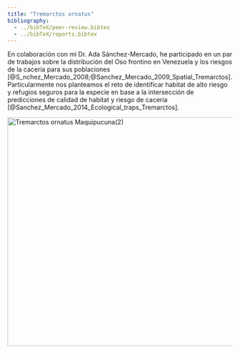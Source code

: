 ```yaml
---
title: "Tremarctos ornatus"
bibliography: 
  - ../bibTeX/peer-review.bibtex
  - ../bibTeX/reports.bibtex
---
```


En colaboración con mi Dr. Ada Sánchez-Mercado, he participado en un par de trabajos sobre la distribución del Oso frontino en Venezuela y los riesgos de la cacería para sus poblaciones [@S_nchez_Mercado_2008;@Sanchez_Mercado_2009_Spatial_Tremarctos]. Particularmente nos planteamos el reto de identificar habitat de alto riesgo y refugios seguros para la especie en base a la intersección de predicciones de calidad de habitat y riesgo de caceria [@Sanchez_Mercado_2014_Ecological_traps_Tremarctos].

<a title="Santiago Ron, CC BY 2.0 &lt;https://creativecommons.org/licenses/by/2.0&gt;, via Wikimedia Commons" href="https://commons.wikimedia.org/wiki/File:Tremarctos_ornatus_Maquipucuna(2).jpg"><img width="512" alt="Tremarctos ornatus Maquipucuna(2)" src="https://upload.wikimedia.org/wikipedia/commons/thumb/b/bd/Tremarctos_ornatus_Maquipucuna%282%29.jpg/512px-Tremarctos_ornatus_Maquipucuna%282%29.jpg"></a>